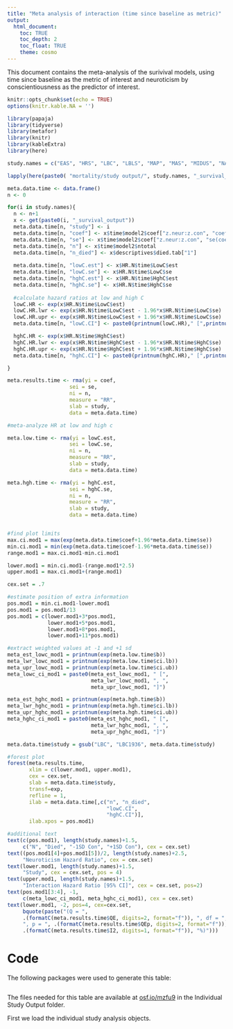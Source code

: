 ```yaml
---
title: "Meta analysis of interaction (time since baseline as metric)"
output: 
  html_document:
    toc: TRUE
    toc_depth: 2
    toc_float: TRUE
    theme: cosmo 
---
```

This document contains the meta-analysis of the surivival models, using time since baseline as the metric of interest and neuroticism by conscientiousness as the predictor of interest.

```r
knitr::opts_chunk$set(echo = TRUE)
options(knitr.kable.NA = '')
```

```r
library(papaja)
library(tidyverse)
library(metafor)
library(knitr)
library(kableExtra)
library(here)
```


```r
study.names = c("EAS", "HRS", "LBC", "LBLS", "MAP", "MAS", "MIDUS", "NAS", "OATS", "ROS", "SLS", "WLS")

lapply(here(paste0( "mortality/study output/", study.names, "_survival_output.Rdata")), load, .GlobalEnv)
```


```r
meta.data.time <- data.frame()
n <- 0

for(i in study.names){
  n <- n+1
  x <- get(paste0(i, "_survival_output"))
  meta.data.time[n, "study"] <- i
  meta.data.time[n, "coef"] <- x$time$model2$coef["z.neur:z.con", "coef"]
  meta.data.time[n, "se"] <- x$time$model2$coef["z.neur:z.con", "se(coef)"]
  meta.data.time[n, "n"] <- x$time$model2$ntotal
  meta.data.time[n, "n_died"] <- x$descriptives$died.tab["1"]
  
  meta.data.time[n, "lowC.est"] <- x$HR.N$time$LowC$est
  meta.data.time[n, "lowC.se"] <- x$HR.N$time$LowC$se
  meta.data.time[n, "hghC.est"] <- x$HR.N$time$HghC$est
  meta.data.time[n, "hghC.se"] <- x$HR.N$time$HghC$se
  
  #calculate hazard ratios at low and high C
  lowC.HR <- exp(x$HR.N$time$LowC$est)
  lowC.HR.lwr <- exp(x$HR.N$time$LowC$est - 1.96*x$HR.N$time$LowC$se)
  lowC.HR.upr <- exp(x$HR.N$time$LowC$est + 1.96*x$HR.N$time$LowC$se)
  meta.data.time[n, "lowC.CI"] <- paste0(printnum(lowC.HR)," [",printnum(lowC.HR.lwr),", ",printnum(lowC.HR.upr),"]")

  hghC.HR <- exp(x$HR.N$time$HghC$est)
  hghC.HR.lwr <- exp(x$HR.N$time$HghC$est - 1.96*x$HR.N$time$HghC$se)
  hghC.HR.upr <- exp(x$HR.N$time$HghC$est + 1.96*x$HR.N$time$HghC$se)
  meta.data.time[n, "hghC.CI"] <- paste0(printnum(hghC.HR)," [",printnum(hghC.HR.lwr),", ",printnum(hghC.HR.upr),"]")

}

meta.results.time <- rma(yi = coef, 
                    sei = se, 
                    ni = n,  
                    measure = "RR",
                    slab = study, 
                    data = meta.data.time)
```



```r
#meta-analyze HR at low and high c

meta.low.time <- rma(yi = lowC.est, 
                    sei = lowC.se, 
                    ni = n,  
                    measure = "RR",
                    slab = study, 
                    data = meta.data.time)

meta.hgh.time <- rma(yi = hghC.est, 
                    sei = hghC.se, 
                    ni = n,  
                    measure = "RR",
                    slab = study, 
                    data = meta.data.time)


#find plot limits
max.ci.mod1 = max(exp(meta.data.time$coef+1.96*meta.data.time$se))
min.ci.mod1 = min(exp(meta.data.time$coef-1.96*meta.data.time$se))
range.mod1 = max.ci.mod1-min.ci.mod1

lower.mod1 = min.ci.mod1-(range.mod1*2.5)
upper.mod1 = max.ci.mod1+(range.mod1)

cex.set = .7

#estimate position of extra information
pos.mod1 = min.ci.mod1-lower.mod1
pos.mod1 = pos.mod1/13
pos.mod1 = c(lower.mod1+3*pos.mod1,
             lower.mod1+5*pos.mod1,
             lower.mod1+8*pos.mod1,
             lower.mod1+11*pos.mod1)

#extract weighted values at -1 and +1 sd
meta_est_lowc_mod1 = printnum(exp(meta.low.time$b))
meta_lwr_lowc_mod1 = printnum(exp(meta.low.time$ci.lb))
meta_upr_lowc_mod1 = printnum(exp(meta.low.time$ci.ub))
meta_lowc_ci_mod1 = paste0(meta_est_lowc_mod1, " [",
                           meta_lwr_lowc_mod1, ", ",
                           meta_upr_lowc_mod1, "]")

meta_est_hghc_mod1 = printnum(exp(meta.hgh.time$b))
meta_lwr_hghc_mod1 = printnum(exp(meta.hgh.time$ci.lb))
meta_upr_hghc_mod1 = printnum(exp(meta.hgh.time$ci.ub))
meta_hghc_ci_mod1 = paste0(meta_est_hghc_mod1, " [",
                           meta_lwr_hghc_mod1, ", ",
                           meta_upr_hghc_mod1, "]")

meta.data.time$study = gsub("LBC", "LBC1936", meta.data.time$study)

#forest plot
forest(meta.results.time,
       xlim = c(lower.mod1, upper.mod1),
       cex = cex.set,
       slab = meta.data.time$study,
       transf=exp,
       refline = 1,
       ilab = meta.data.time[,c("n", "n_died",
                                "lowC.CI",
                                "hghC.CI")],
       ilab.xpos = pos.mod1)

#additional text
text(c(pos.mod1), length(study.names)+1.5,
     c("N", "Died", "-1SD Con", "+1SD Con"), cex = cex.set)
text((pos.mod1[4]+pos.mod1[5])/2, length(study.names)+2.5,
     "Neuroticism Hazard Ratio", cex = cex.set)
text(lower.mod1, length(study.names)+1.5,
     "Study", cex = cex.set, pos = 4)
text(upper.mod1, length(study.names)+1.5,
     "Interaction Hazard Ratio [95% CI]", cex = cex.set, pos=2)
text(pos.mod1[3:4], -1,
     c(meta_lowc_ci_mod1, meta_hghc_ci_mod1), cex = cex.set)
text(lower.mod1, -2, pos=4, cex=cex.set, 
     bquote(paste("(Q = ",
     .(formatC(meta.results.time$QE, digits=2, format="f")), ", df = ", .(meta.results.time$k - meta.results.time$p),
     ", p = ", .(formatC(meta.results.time$QEp, digits=2, format="f")), "; ", I^2, " = ",
     .(formatC(meta.results.time$I2, digits=1, format="f")), "%)")))
```

# Code

The following packages were used to generate this table: 

```r
```

The files needed for this table are available at [osf.io/mzfu9](https://osf.io/mzfu9/) in the Individual Study Output folder.

First we load the individual study analysis objects.

```r
```


```r
```



```r
```